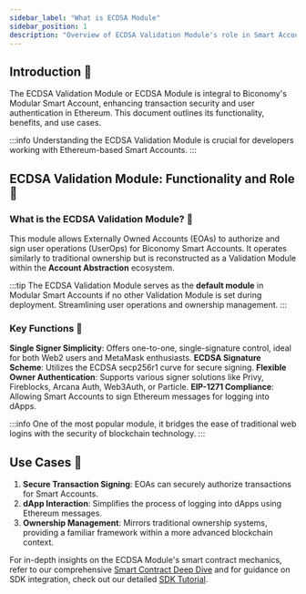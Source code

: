 ```yaml
---
sidebar_label: "What is ECDSA Module"
sidebar_position: 1
description: "Overview of ECDSA Validation Module's role in Smart Accounts"
---
```


## Introduction 📄

The ECDSA Validation Module or ECDSA Module is integral to Biconomy's Modular Smart Account, enhancing transaction security and user authentication in Ethereum. This document outlines its functionality, benefits, and use cases.

:::info
Understanding the ECDSA Validation Module is crucial for developers working with Ethereum-based Smart Accounts.
:::

## ECDSA Validation Module: Functionality and Role 🔑

### What is the ECDSA Validation Module? 🤔

This module allows Externally Owned Accounts (EOAs) to authorize and sign user operations (UserOps) for Biconomy Smart Accounts. It operates similarly to traditional ownership but is reconstructed as a Validation Module within the **Account Abstraction** ecosystem.

:::tip
The ECDSA Validation Module serves as the **default module** in Modular Smart Accounts if no other Validation Module is set during deployment. Streamlining user operations and ownership management.
:::

### Key Functions 🔐

**Single Signer Simplicity**: Offers one-to-one, single-signature control, ideal for both Web2 users and MetaMask enthusiasts.
**ECDSA Signature Scheme**: Utilizes the ECDSA secp256r1 curve for secure signing.
**Flexible Owner Authentication**: Supports various signer solutions like Privy, Fireblocks, Arcana Auth, Web3Auth, or Particle.
**EIP-1271 Compliance**: Allowing Smart Accounts to sign Ethereum messages for logging into dApps.

:::info
One of the most popular module, it bridges the ease of traditional web logins with the security of blockchain technology.
:::

## Use Cases 🌟

1. **Secure Transaction Signing**: EOAs can securely authorize transactions for Smart Accounts.
2. **dApp Interaction**: Simplifies the process of logging into dApps using Ethereum messages.
3. **Ownership Management**: Mirrors traditional ownership systems, providing a familiar framework within a more advanced blockchain context.

For in-depth insights on the ECDSA Module's smart contract mechanics, refer to our comprehensive [Smart Contract Deep Dive](/Modules/ecdsa/ecdsasmartcontracts) and for guidance on SDK integration, check out our detailed [SDK Tutorial](/Modules/ecdsa/ecdsasdk).
